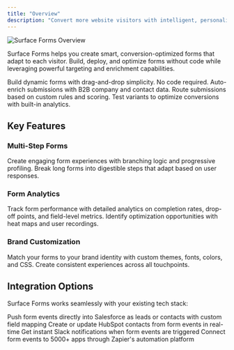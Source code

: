 ```yaml
---
title: "Overview"
description: "Convert more website visitors with intelligent, personalized forms"
---
```


<Frame caption="Surface Forms Overview">
<img src="/images/form-overview.png" alt="Surface Forms Overview" />
</Frame>

Surface Forms helps you create smart, conversion-optimized forms that adapt to each visitor. Build, deploy, and optimize forms without code while leveraging powerful targeting and enrichment capabilities.

<CardGroup cols={2} className="mt-5">
  <Card title="Form Builder" icon="wand-magic-sparkles" href="/surface-forms/form-builder">
    Build dynamic forms with drag-and-drop simplicity. No code required.
  </Card>
  
  <Card title="Built-in Enrichment" icon="database" href="/surface-forms/enrichment">
    Auto-enrich submissions with B2B company and contact data.
  </Card>

  <Card title="Flow Builder" icon="route" href="/surface-forms/conditional-routing">
    Route submissions based on custom rules and scoring.
  </Card>

  <Card title="A/B Testing" icon="flask" href="/experiments/form-experiments/ab-testing">
    Test variants to optimize conversions with built-in analytics.
  </Card>
</CardGroup>

## Key Features

### Multi-Step Forms
Create engaging form experiences with branching logic and progressive profiling. Break long forms into digestible steps that adapt based on user responses.

### Form Analytics
Track form performance with detailed analytics on completion rates, drop-off points, and field-level metrics. Identify optimization opportunities with heat maps and user recordings.

### Brand Customization
Match your forms to your brand identity with custom themes, fonts, colors, and CSS. Create consistent experiences across all touchpoints.

## Integration Options

Surface Forms works seamlessly with your existing tech stack:

<CardGroup cols={2}>
    <Card title="Salesforce" icon="salesforce" href="/integrations/salesforce/overview">
    Push form events directly into Salesforce as leads or contacts with custom field mapping
  </Card>
  
  <Card title="HubSpot" icon="hubspot" href="/integrations/hubspot/overview">
    Create or update HubSpot contacts from form events in real-time
  </Card>
  
  <Card title="Slack" icon="slack" href="/integrations/slack/overview">
    Get instant Slack notifications when form events are triggered
  </Card>

  <Card title="Zapier" icon="bolt" href="/integrations/zapier/overview">
    Connect form events to 5000+ apps through Zapier's automation platform
  </Card>
</CardGroup>
